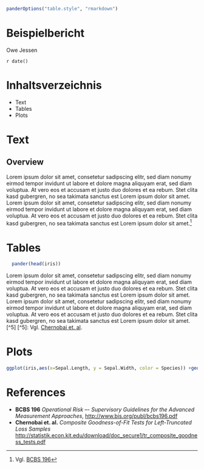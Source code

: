 ```{r, echo=FALSE}
panderOptions("table.style", "rmarkdown")

```


Beispielbericht
========================================================

Owe Jessen

`r date()`

\pagebreak

Inhaltsverzeichnis
========================================================


- Text
- Tables
- Plots


Text
========================================================

Overview
-------------------------
Lorem ipsum dolor sit amet, consetetur sadipscing elitr, sed diam nonumy eirmod tempor invidunt ut labore et dolore magna aliquyam erat, sed diam voluptua. At vero eos et accusam et justo duo dolores et ea rebum. Stet clita kasd gubergren, no sea takimata sanctus est Lorem ipsum dolor sit amet. Lorem ipsum dolor sit amet, consetetur sadipscing elitr, sed diam nonumy eirmod tempor invidunt ut labore et dolore magna aliquyam erat, sed diam voluptua. At vero eos et accusam et justo duo dolores et ea rebum. Stet clita kasd gubergren, no sea takimata sanctus est Lorem ipsum dolor sit amet.[^1] 

[^1]: Vgl. [BCBS 196][bcbs196]



Tables
========================================================
```{r , results='asis',echo=FALSE}

  pander(head(iris))

```


Lorem ipsum dolor sit amet, consetetur sadipscing elitr, sed diam nonumy eirmod tempor invidunt ut labore et dolore magna aliquyam erat, sed diam voluptua. At vero eos et accusam et justo duo dolores et ea rebum. Stet clita kasd gubergren, no sea takimata sanctus est Lorem ipsum dolor sit amet. Lorem ipsum dolor sit amet, consetetur sadipscing elitr, sed diam nonumy eirmod tempor invidunt ut labore et dolore magna aliquyam erat, sed diam voluptua. At vero eos et accusam et justo duo dolores et ea rebum. Stet clita kasd gubergren, no sea takimata sanctus est Lorem ipsum dolor sit amet.[^5] 
[^5]: Vgl. [Chernobai et. al][chernobai].

Plots
========================================================

```{r, echo=FALSE,dpi=72,fig.height=12/2.54,fig.width=16/2.54}
ggplot(iris,aes(x=Sepal.Length, y = Sepal.Width, color = Species)) +geom_point()+facet_grid(.~Species)
```


References
========================================================

- **BCBS 196** *Operational Risk –- Supervisory Guidelines for the Advanced Measurement Approaches*, [http://www.bis.org/publ/bcbs196.pdf][bcbs196]
- **Chernobai et. al.** *Composite Goodness-of-Fit Tests for Left-Truncated Loss Samples* [http://statistik.econ.kit.edu/download/doc_secure1/tr_composite_goodness_tests.pdf][chernobai]


[chernobai]: http://statistik.econ.kit.edu/download/doc_secure1/tr_composite_goodness_tests.pdf 
[bcbs196]: http://www.bis.org/publ/bcbs196.pdf 
